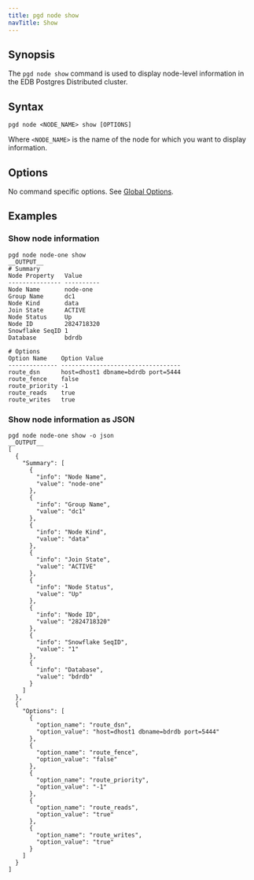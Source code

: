 ```yaml
---
title: pgd node show
navTitle: Show
---
```


## Synopsis

The `pgd node show` command is used to display node-level information in the EDB Postgres Distributed cluster.

## Syntax

```
pgd node <NODE_NAME> show [OPTIONS]
```

Where `<NODE_NAME>` is the name of the node for which you want to display information.

## Options

No command specific options. See [Global Options](/pgd/latest/cli/command_ref/#global-options).

## Examples

### Show node information

```shell
pgd node node-one show
__OUTPUT__
# Summary
Node Property   Value
--------------- ----------
Node Name       node-one
Group Name      dc1
Node Kind       data
Join State      ACTIVE
Node Status     Up
Node ID         2824718320
Snowflake SeqID 1
Database        bdrdb

# Options
Option Name    Option Value
-------------- ----------------------------------
route_dsn      host=dhost1 dbname=bdrdb port=5444
route_fence    false
route_priority -1
route_reads    true
route_writes   true
```

### Show node information as JSON

```shell
pgd node node-one show -o json
__OUTPUT__
[
  {
    "Summary": [
      {
        "info": "Node Name",
        "value": "node-one"
      },
      {
        "info": "Group Name",
        "value": "dc1"
      },
      {
        "info": "Node Kind",
        "value": "data"
      },
      {
        "info": "Join State",
        "value": "ACTIVE"
      },
      {
        "info": "Node Status",
        "value": "Up"
      },
      {
        "info": "Node ID",
        "value": "2824718320"
      },
      {
        "info": "Snowflake SeqID",
        "value": "1"
      },
      {
        "info": "Database",
        "value": "bdrdb"
      }
    ]
  },
  {
    "Options": [
      {
        "option_name": "route_dsn",
        "option_value": "host=dhost1 dbname=bdrdb port=5444"
      },
      {
        "option_name": "route_fence",
        "option_value": "false"
      },
      {
        "option_name": "route_priority",
        "option_value": "-1"
      },
      {
        "option_name": "route_reads",
        "option_value": "true"
      },
      {
        "option_name": "route_writes",
        "option_value": "true"
      }
    ]
  }
]
```
